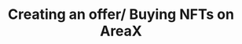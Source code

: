 ---
title: 'Creating an offer/ Buying NFTs on AreaX'
sidebar_position: 4
hide_table_of_contents: true
---
